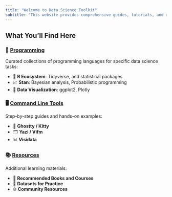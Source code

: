 ```yaml
---
title: "Welcome to Data Science Toolkit"
subtitle: "This website provides comprehensive guides, tutorials, and resources for data science practitioners at all levels."
---
```



## What You'll Find Here

### 🚀 [Programming](programming/coverpage.qmd)
Curated collections of programming languages for specific data science tasks:

* 🧪 **R Ecosystem**: Tidyverse, and statistical packages
* 📈 **Stan**: Bayesian analysis, Probabilistic programming
* 🎨 **Data Visualization**: ggplot2, Plotly


### 🖥️ [Command Line Tools](commandline/coverpage.qmd)
Step-by-step guides and hands-on examples:

* 🧮 **Ghostty / Kitty**
* 🗂️ **Yazi / Vifm**
* 📊 **Visidata**


### 📚 [Resources](resources.qmd)
Additional learning materials:

* 📖 **Recommended Books and Courses**
* 📂 **Datasets for Practice**
* 🌐 **Community Resources**

